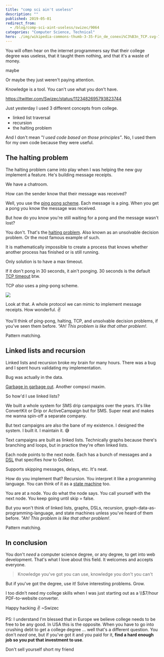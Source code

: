 ```yaml
---
title: "comp sci ain't useless"
description: ""
published: 2019-05-01
redirect_from:
  - /blog/comp-sci-aint-useless/swizec/9064
categories: "Computer Science, Technical"
hero: ./img/wikipedia-commons-thumb-3-35-Fin_de_conexi%C3%B3n_TCP.svg-750px-Fin_de_conexi%C3%B3n_TCP.svg.png
---
```


You will often hear on the internet programmers say that their college degree was useless, that it taught them nothing, and that it's a waste of money.

maybe

Or maybe they just weren't paying attention.

Knowledge is a tool. You can't use what you don't have.

https://twitter.com/Swizec/status/1123482695793823744

Just yesterday I used 3 different concepts from college.

- linked list traversal
- recursion
- the halting problem

And I don't mean "_I used code based on those principles"_. No, I used them for my own code because they were useful.

## The halting problem

The halting problem came into play when I was helping the new guy implement a feature. He's building message receipts.

We have a chatroom.

How can the sender know that their message was received?

Well, you use the [ping pong scheme](https://en.wikipedia.org/wiki/Ping-pong_scheme). Each message is a ping. When you get a pong you know the message was received.

But how do you know you're still waiting for a pong and the message wasn't lost?

You don't. That's the [halting problem](https://en.wikipedia.org/wiki/Halting_problem). Also known as an unsolvable decision problem. Or the most famous example of such.

It is mathematically impossible to create a process that knows whether another process has finished or is still running.

Only solution is to have a max timeout.

If it don't pong in 30 seconds, it ain't ponging. 30 seconds is the default [TCP timeout](https://en.wikipedia.org/wiki/Transmission_Control_Protocol) btw.

TCP _also_ uses a ping-pong scheme.

![](./img/wikipedia-commons-thumb-3-35-Fin_de_conexi%C3%B3n_TCP.svg-750px-Fin_de_conexi%C3%B3n_TCP.svg.png)

Look at that. A whole protocol we can mimic to implement message receipts. How wonderful. ✌️

You'll think of ping-pong, halting, TCP, and unsolvable decision problems, if you've seen them before. _"Ah! This problem is like that other problem!_.

Pattern matching.

## Linked lists and recursion

Linked lists and recursion broke my brain for many hours. There was a bug and I spent hours validating my implementation.

Bug was actually in the data.

[Garbage in garbage out](https://en.wikipedia.org/wiki/Garbage_in,_garbage_out). Another compsci maxim.

So how'd I use linked lists?

We built a whole system for SMS drip campaigns over the years. It's like ConvertKit or Drip or ActiveCampaign but for SMS. Super neat and makes me wanna spin-off a separate company.

But text campaigns are also the bane of my existence. I designed the system. I built it. I maintain it. 😅

Text campaigns are built as linked lists. Technically graphs because there's branching and loops, but in practice they're often linked lists.

Each node points to the next node. Each has a bunch of messages and a [DSL](https://en.wikipedia.org/wiki/Domain-specific_language) that specifies _how_ to GoNext.

Supports skipping messages, delays, etc. It's neat.

How do you implement that? Recursion. You interpret it like a programming language. You can think of it as a [state machine](https://en.wikipedia.org/wiki/Finite-state_machine) too.

You are at a node. You do what the node says. You call yourself with the next node. You keep going until skip = false.

But you won't think of linked lists, graphs, DSLs, recursion, graph-data-as-programming-language, and state machines unless you've heard of them before. _"Ah! This problem is like that other problem!_.

Pattern matching.

## In conclusion

You don't _need_ a computer science degree, or any degree, to get into web development. That's what I love about this field. It welcomes and accepts everyone.

> Knowledge you've got you can use, knowledge you don't you can't

But if you've got the degree, use it! Solve interesting problems. Grow.

I too didn't need my college skills when I was just starting out as a \\\\\$7/hour PDF-to-website converter.

Happy hacking ✌️ ~Swizec

PS: I understand I'm blessed that in Europe we believe college needs to be free to be any good. In USA this is the opposite. When you have to go into crushing debt to get a college degree ... well that's a different question. You don't _need_ one, but if you've got it and you paid for it, **find a hard enough job so you put that investment to use**.

Don't sell yourself short my friend
